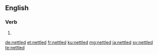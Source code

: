 ==English==

===Verb===
{{head|en|verb form}}

# {{en-past of|nettle}}

[[de:nettled]]
[[et:nettled]]
[[fr:nettled]]
[[ku:nettled]]
[[mg:nettled]]
[[ja:nettled]]
[[sv:nettled]]
[[te:nettled]]